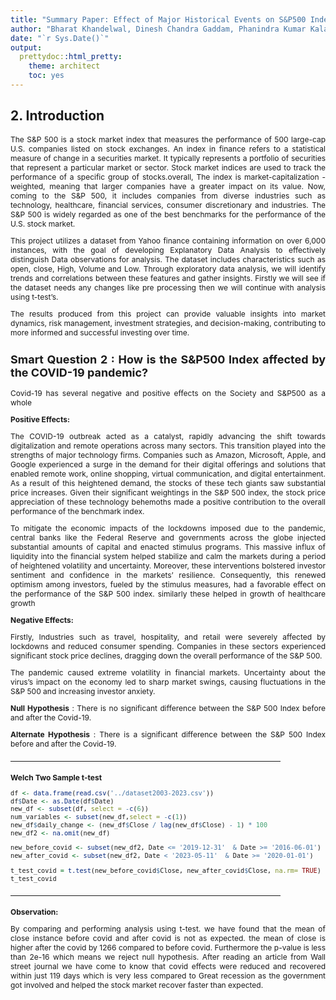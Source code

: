 ```yaml
---
title: "Summary Paper: Effect of Major Historical Events on S&P500 Index"
author: "Bharat Khandelwal, Dinesh Chandra Gaddam, Phanindra Kumar Kalaga, Prudhvi chekuri"
date: "`r Sys.Date()`"
output: 
  prettydoc::html_pretty:
    theme: architect
    toc: yes
---
```


## 2. Introduction
<span style="font-size: 12px;  text-align: justify;">
<p>
The S&P 500 is a stock market index that measures the performance of 500 large-cap U.S. companies listed on stock exchanges. An index in finance refers to a statistical measure of change in a securities market. It typically represents a portfolio of securities that represent a particular market or sector. Stock market indices are used to track the performance of a specific group of stocks.overall, The index is market-capitalization -weighted, meaning that larger companies have a greater impact on its value. Now, coming to the S&P 500, it includes companies from diverse industries such as technology, healthcare, financial services, consumer discretionary and industries. The S&P 500 is widely regarded as one of the best benchmarks for the performance of the U.S. stock market.
</P>
<P>This project utilizes a dataset from Yahoo finance containing information on over 6,000 instances, with the goal of developing Explanatory Data Analysis to effectively distinguish Data observations for analysis. The dataset includes characteristics such as open, close, High, Volume and Low. Through exploratory data analysis, we will identify trends and correlations between these features and gather insights. Firstly we will see if the dataset needs any changes like pre processing then we will continue with analysis using t-test's. 
</P>
<P>The results produced from this project  can provide valuable insights into market dynamics, risk management, investment strategies, and decision-making, contributing to more informed and successful investing over time.
</P>
</span>






## Smart Question 2   : How is the S&P500 Index affected by the COVID-19 pandemic?
<span style="font-size: 12px;  text-align: justify;">
<p> Covid-19 has several negative and positive effects on the Society and S&P500 as a whole</p>

<p><strong> Positive Effects:</strong></p>
<p>
The COVID-19 outbreak acted as a catalyst, rapidly advancing the shift towards digitalization and remote operations across many sectors. This transition played into the strengths of major technology firms. Companies such as Amazon, Microsoft, Apple, and Google experienced a surge in the demand for their digital offerings and solutions that enabled remote work, online shopping, virtual communication, and digital entertainment. As a result of this heightened demand, the stocks of these tech giants saw substantial price increases. Given their significant weightings in the S&P 500 index, the stock price appreciation of these technology behemoths made a positive contribution to the overall performance of the benchmark index.</p>

<p>To mitigate the economic impacts of the lockdowns imposed due to the pandemic, central banks like the Federal Reserve and governments across the globe injected substantial amounts of capital and enacted stimulus programs. This massive influx of liquidity into the financial system helped stabilize and calm the markets during a period of heightened volatility and uncertainty. Moreover, these interventions bolstered investor sentiment and confidence in the markets' resilience. Consequently, this renewed optimism among investors, fueled by the stimulus measures, had a favorable effect on the performance of the S&P 500 index. similarly these helped in growth of healthcare growth</p>


<p><strong>Negative Effects:</strong> </p>
<p>Firstly, Industries such as travel, hospitality, and retail were severely affected by lockdowns and reduced consumer spending. Companies in these sectors experienced significant stock price declines, dragging down the overall performance of the S&P 500.</p>  
<p>The pandemic caused extreme volatility in financial markets. Uncertainty about the virus's impact on the economy led to sharp market swings, causing fluctuations in the S&P 500 and increasing investor anxiety.</p>


<p><b>Null Hypothesis</b> : There is no significant difference between the S&P 500 Index before and after the Covid-19.</p>

<p><b>Alternate Hypothesis</b> : There is a significant difference between the S&P 500 Index before and after the Covid-19.</p>


<p>------------------------------------------------------------------------------------------------------------</p>
<p><b>Welch Two Sample t-test</b></p>
```r
df <- data.frame(read.csv('../dataset2003-2023.csv'))
df$Date <- as.Date(df$Date)
new_df <- subset(df, select = -c(6))
num_variables <- subset(new_df,select = -c(1))
new_df$daily_change <- (new_df$Close / lag(new_df$Close) - 1) * 100
new_df2 <- na.omit(new_df)

new_before_covid <- subset(new_df2, Date <= '2019-12-31'  & Date >= '2016-06-01')
new_after_covid <- subset(new_df2, Date < '2023-05-11'  & Date >= '2020-01-01')

t_test_covid = t.test(new_before_covid$Close, new_after_covid$Close, na.rm= TRUE)
t_test_covid
```

<p>------------------------------------------------------------------------------------------------------------</p>

<p><b>Observation:</b> </p>

<p>By comparing and performing analysis using t-test. we have found that the mean of close instance before covid and after covid is not as expected. the mean of close is higher after the covid by 1266 compared to before covid. Furthermore the p-value is less than 2e-16 which means we reject null hypothesis. After reading an article from Wall street journal we have come to know that covid effects were reduced and recovered within just 119 days which is very less compared to Great recession as the government got involved and helped the stock market recover faster than expected.</p>

</span>